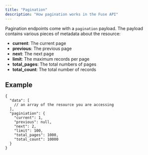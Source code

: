 ```yaml
---
title: "Pagination"
description: "How pagination works in the Fuse API"
---
```


Pagination endpoints come with a `pagination` payload. The payload contains various pieces of metadata about the resource:
- **current**: The current page
- **previous**: The previous page
- **next**: The next page
- **limit**: The maximum records per page
- **total_pages**: The total numbers of pages
- **total_count**: The total number of records

## Example
```
{
  "data": [
    // an array of the resource you are accessing
  ],
  "paginiation": {
    "current": 1,
    "previous": null,
    "next": 2,
    "limit": 100,
    "total_pages": 1000,
    "total_count": 10000
  }
}
```